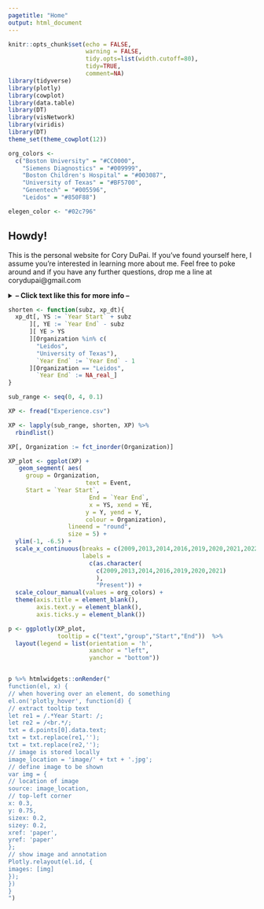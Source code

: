 ```yaml
---
pagetitle: "Home"
output: html_document
---
```


<style>
.fold-btn { float: left; }
</style>

<script type="text/javascript">
$(document).ready(function() {
  $(".fold").prepend("<button class=\"fold-btn\">read more</button>");
  $(".fold").children("code").toggle();
  $(".fold-btn").on("click", function() {
    if($(this).text() === "hide") {
      $(this).text("read more");
    } else {
      $(this).text("hide");
    }
    $(this).next("code").toggle("linear");
  })
});
</script>


```r
knitr::opts_chunk$set(echo = FALSE, 
                      warning = FALSE,
                      tidy.opts=list(width.cutoff=80), 
                      tidy=TRUE,
                      comment=NA)
library(tidyverse)
library(plotly)
library(cowplot)
library(data.table)
library(DT)
library(visNetwork)
library(viridis)
library(DT)
theme_set(theme_cowplot(12))

org_colors <-
  c("Boston University" = "#CC0000",
    "Siemens Diagnostics" = "#009999",
    "Boston Children's Hospital" = "#003087",
    "University of Texas" = "#BF5700",
    "Genentech" = "#005596",
    "Leidos" = "#850F88")

elegen_color <- "#02c796"
```

## Howdy! 
This is the personal website for Cory DuPai. If you've found yourself here, I assume you're interested in learning more about me. Feel free to poke around and if you have any further questions, drop me a line at corydupai@gmail.com

<details>
<Summary> <b>-- Click text like this for more info --</b> </Summary>

Here is a quick rundown of my educational and employment background, feel free to poke around the CV tab for more detail.
</details>

```r
shorten <- function(subz, xp_dt){
  xp_dt[, YS := `Year Start` + subz
      ][, YE := `Year End` - subz
      ][ YE > YS
      ][Organization %in% c(
        "Leidos",
        "University of Texas"), 
        `Year End` := `Year End` - 1
      ][Organization == "Leidos",
        `Year End` := NA_real_]
}

sub_range <- seq(0, 4, 0.1)

XP <- fread("Experience.csv")

XP <- lapply(sub_range, shorten, XP) %>% 
  rbindlist()

XP[, Organization := fct_inorder(Organization)]

XP_plot <- ggplot(XP) +
   geom_segment( aes(  
     group = Organization,
                      text = Event,
     Start = `Year Start`,
                       End = `Year End`,
                       x = YS, xend = YE, 
                      y = Y, yend = Y,
                      colour = Organization),
                 lineend = "round",
                 size = 5) +
  ylim(-1, -6.5) +
  scale_x_continuous(breaks = c(2009,2013,2014,2016,2019,2020,2021,2022),
                     labels = 
                       c(as.character(
                         c(2009,2013,2014,2016,2019,2020,2021)
                         ),
                         "Present")) +
  scale_colour_manual(values = org_colors) +
  theme(axis.title = element_blank(),
        axis.text.y = element_blank(), 
        axis.ticks.y = element_blank())

p <- ggplotly(XP_plot,
              tooltip = c("text","group","Start","End"))  %>% 
  layout(legend = list(orientation = 'h',
                       xanchor = "left",
                       yanchor = "bottom"))


p %>% htmlwidgets::onRender("
function(el, x) {
// when hovering over an element, do something
el.on('plotly_hover', function(d) {
// extract tooltip text
let re1 = /.*Year Start: /;
let re2 = /<br.*/;
txt = d.points[0].data.text;
txt = txt.replace(re1,'');
txt = txt.replace(re2,'');
// image is stored locally
image_location = 'image/' + txt + '.jpg';
// define image to be shown
var img = {
// location of image
source: image_location,
// top-left corner
x: 0.3,
y: 0.75,
sizex: 0.2,
sizey: 0.2,
xref: 'paper',
yref: 'paper'
};
// show image and annotation
Plotly.relayout(el.id, {
images: [img]
});
})
}
")
```